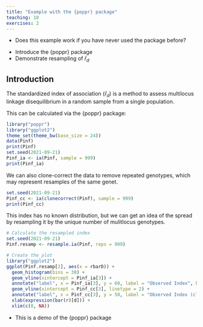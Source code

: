 ```yaml
---
title: "Example with the {poppr} package"
teaching: 10
exercises: 2
---
```


:::::::::::::::::::::::::::::::::::::: questions 

- Does this example work if you have never used the package before?

::::::::::::::::::::::::::::::::::::::::::::::::

::::::::::::::::::::::::::::::::::::: objectives

- Introduce the {poppr} package
- Demonstrate resampling of $\bar{r}_d$

::::::::::::::::::::::::::::::::::::::::::::::::

## Introduction

The standardized index of association ($\bar{r}_d$) is a method to assess
multilocus linkage disequilibrium in a random sample from a single population.

This can be calculated via the {poppr} package:

```r
library("poppr")
library("ggplot2")
theme_set(theme_bw(base_size = 24))
data(Pinf)
print(Pinf)
set.seed(2021-09-21)
Pinf_ia <- ia(Pinf, sample = 999)
print(Pinf_ia)
```

We can also clone-correct the data to remove repeated genotypes, which may 
represent resamples of the same genet. 

```r
set.seed(2021-09-21)
Pinf_cc <- ia(clonecorrect(Pinf), sample = 999)
print(Pinf_cc)
```

This index has no known distribution, but we can get an idea of the spread by 
resampling it by the unique number of mulitlocus genotypes.

```r
# Calculate the resampled index
set.seed(2021-09-21)
Pinf.resamp <- resample.ia(Pinf, reps = 999)

# Create the plot
library("ggplot2")
ggplot(Pinf.resamp[2], aes(x = rbarD)) +
  geom_histogram(bins = 30) +
  geom_vline(xintercept = Pinf_ia[3]) +
  annotate("label", x = Pinf_ia[3], y = 60, label = "Observed Index", hjust = 0) +
  geom_vline(xintercept = Pinf_cc[3], linetype = 2) +
  annotate("label", x = Pinf_cc[3], y = 50, label = "Observed Index (clone-corrected)", hjust = 0) +
  xlab(expression(bar(r)[d])) +
  xlim(c(0, NA))
```


::::::::::::::::::::::::::::::::::::: keypoints 

 - This is a demo of the {poppr} package

::::::::::::::::::::::::::::::::::::::::::::::::


